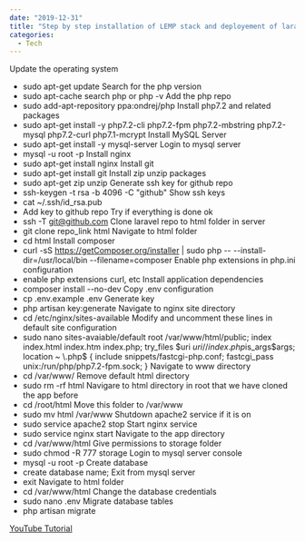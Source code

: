 ---
date: "2019-12-31"
title: "Step by step installation of LEMP stack and deployement of laravel application"
categories:
  - Tech
---

Update the operating system
+ sudo apt-get update
Search for the php version
+ sudo apt-cache search php or php -v
Add the php repo
+ sudo add-apt-repository ppa:ondrej/php
Install php7.2 and related packages
+ sudo apt-get install -y php7.2-cli php7.2-fpm php7.2-mbstring php7.2-mysql php7.2-curl php7.1-mcrypt
Install MySQL Server
+ sudo apt-get install -y mysql-server
Login to mysql server
+ mysql -u root -p
Install nginx
+ sudo apt-get install nginx
Install git
+ sudo apt-get install git
Install zip unzip packages
+ sudo apt-get zip unzip
Generate ssh key for github repo
+ ssh-keygen -t rsa -b 4096 -C "github"
Show ssh keys
+ cat ~/.ssh/id_rsa.pub
+ Add key to github repo
Try if everything is done ok
+ ssh -T git@github.com
Clone laravel repo to html folder in server
+ git clone repo_link html
Navigate to html folder
+ cd html
Install composer
+ curl -sS https://getComposer.org/installer | sudo php -- --install-dir=/usr/local/bin --filename=composer
Enable php extensions in php.ini configuration
+ enable php extensions curl, etc
Install application dependencies
+ composer install --no-dev
Copy .env configuration
+ cp .env.example .env
Generate key
+ php artisan key:generate
Navigate to nginx site directory
+ cd /etc/nginx/sites-available
Modify and uncomment these lines in default site configuration
+ sudo nano sites-avaiable/default
root /var/www/html/public;
index index.html index.htm index.php;
try_files $uri $uri/ /index.php$is_args$args;
location ~ \.php$ {
include snippets/fastcgi-php.conf;
fastcgi_pass unix:/run/php/php7.2-fpm.sock;
}
Navigate to www directory
+ cd /var/www/
Remove default html directory
+ sudo rm -rf html
Navigare to html directory in root that we have cloned the app before
+ cd /root/html
Move this folder to /var/www
+ sudo mv html /var/www
Shutdown apache2 service if it is on
+ sudo service apache2 stop
Start nginx service
+ sudo service nginx start
Navigate to the app directory
+ cd /var/www/html
Give permissions to storage folder
+ sudo chmod -R 777 storage
Login to mysql server console
+ mysql -u root -p
Create database
+ create database name;
Exit from mysql server
+ exit
Navigate to html folder
+ cd /var/www/html
Change the database credentials
+ sudo nano .env
Migrate database tables
+ php artisan migrate

[YouTube Tutorial](https://www.youtube.com/playlist?list=PLe30vg_FG4OQ6Qc5sanScihpmQAlBiexl)